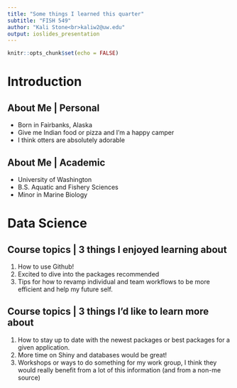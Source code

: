 ```yaml
---
title: "Some things I learned this quarter"
subtitle: "FISH 549"
author: "Kali Stone<br>kaliw2@uw.edu"
output: ioslides_presentation
---
```


```r
knitr::opts_chunk$set(echo = FALSE)
```

# Introduction

## About Me | Personal

- Born in Fairbanks, Alaska
- Give me Indian food or pizza and I'm a happy camper
- I think otters are absolutely adorable

## About Me | Academic

- University of Washington
- B.S. Aquatic and Fishery Sciences
- Minor in Marine Biology

# Data Science

## Course topics | 3 things I enjoyed learning about

1. How to use Github!
2. Excited to dive into the packages recommended
3. Tips for how to revamp individual and team workflows to be more efficient and help my future self.

## Course topics | 3 things I'd like to learn more about

1. How to stay up to date with the newest packages or best packages for a given application. 
2. More time on Shiny and databases would be great!
3. Workshops or ways to do something for my work group, I think they would really benefit from a lot of this information (and from a non-me source)

## {data-background=img/fam.jpg data-background-size=cover}

